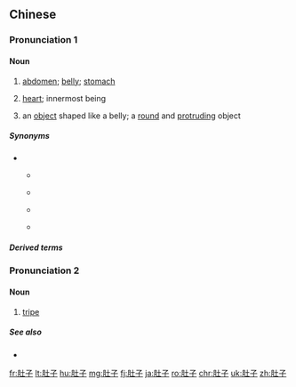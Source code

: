 ==Chinese==
{{zh-forms}}

===Pronunciation 1===
{{zh-pron
|m=dùzi
|ma=Zh-dùzi.ogg
|c=tou5 zi2
|cat=n
}}

====Noun====
{{zh-noun}}

# {{lb|zh|anatomy}} [[abdomen]]; [[belly]]; [[stomach]] {{zh-mw|m:個}}
#: {{zh-x|你 肚子{zi} 餓 了 嗎？|Are you hungry?}}
#: {{zh-x|他 打 了 我 肚子{zi} 一 拳。|He punched me in the '''stomach'''.}}
# {{lb|zh|figuratively}} [[heart]]; innermost being {{zh-mw|m:個}}
# an [[object]] shaped like a belly; a [[round]] and [[protrude|protruding]] object {{zh-mw|m:個}}
#: {{zh-x|腿肚子{zi}|calf {{gloss|back of the leg below the knee}}}}

=====Synonyms=====
* {{sense|abdomen}}
** {{qualifier|formal}} {{zh-l|腹部}}
** {{qualifier|Cantonese}} {{zh-l|肚|tr=tou5}}
** {{qualifier|Min Nan}} {{zh-l|腹肚|tr=pak-tó͘}}
** {{qualifier|Hakka}} {{zh-l|肚屎|tr=tú-sṳ́}}

=====Derived terms=====
{{zh-der|餓肚子|拉肚子}}

===Pronunciation 2===
{{zh-pron
|m=dǔzi
|c=tou5 zi2
|cat=n
}}

====Noun====
{{zh-noun}}

# [[tripe]]

=====See also=====
* {{zh-l|百葉}}

{{zh-cat|Elementary}}

[[fr:肚子]]
[[lt:肚子]]
[[hu:肚子]]
[[mg:肚子]]
[[fj:肚子]]
[[ja:肚子]]
[[ro:肚子]]
[[chr:肚子]]
[[uk:肚子]]
[[zh:肚子]]